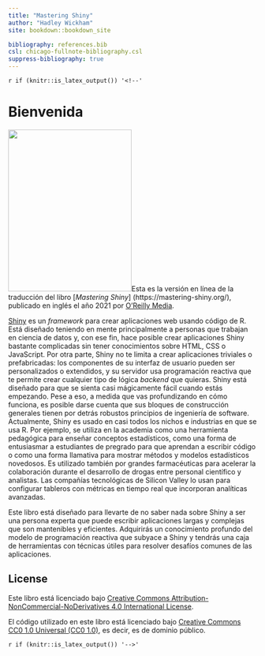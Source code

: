 ```yaml
---
title: "Mastering Shiny"
author: "Hadley Wickham"
site: bookdown::bookdown_site

bibliography: references.bib
csl: chicago-fullnote-bibliography.csl
suppress-bibliography: true
---
```


`r if (knitr::is_latex_output()) '<!--'`

# Bienvenida {.unnumbered}

<img src="cover.png" class="cover" width="250" height="328"/>Esta es la versión en línea de la traducción del libro [*Mastering Shiny*]
(https://mastering-shiny.org/), publicado en inglés el año 2021 por [O'Reilly Media](https://www.oreilly.com/).

[Shiny](https://shiny.rstudio.com/) es un _framework_ para crear aplicaciones web usando código de R. Está diseñado teniendo en mente principalmente a personas que trabajan en ciencia de datos y, con ese fin, hace posible crear aplicaciones Shiny bastante complicadas sin tener conocimientos sobre HTML, CSS o JavaScript.
Por otra parte, Shiny no te limita a crear aplicaciones triviales o prefabricadas: los componentes de su interfaz de usuario pueden ser personalizados o extendidos, y su servidor usa programación reactiva que te permite crear cualquier tipo de lógica _backend_ que quieras. 
Shiny está diseñado para que se sienta casi mágicamente fácil cuando estás empezando. Pese a eso, a medida que vas profundizando en cómo funciona, es posible darse cuenta que sus bloques de construcción generales tienen por detrás robustos principios de ingeniería de software. 
Actualmente, Shiny es usado en casi todos los nichos e industrias en que se usa R. Por ejemplo, se utiliza en la academia como una herramienta pedagógica para enseñar conceptos estadísticos, como una forma de entusiasmar a estudiantes de pregrado para que aprendan a escribir código o como una forma llamativa para mostrar métodos y modelos estadísticos novedosos. Es utilizado también por grandes farmacéuticas para acelerar la colaboración durante el desarrollo de drogas entre personal científico y analistas. Las compañías tecnológicas de Silicon Valley lo usan para configurar tableros con métricas en tiempo real que incorporan analíticas avanzadas. 

Este libro está diseñado para llevarte de no saber nada sobre Shiny a ser una persona experta que puede escribir aplicaciones largas y complejas que son mantenibles y eficientes. Adquirirás un conocimiento profundo del modelo de programación reactiva que subyace a Shiny y tendrás una caja de herramientas con técnicas útiles para resolver desafíos comunes de las aplicaciones. 


## License {.unnumbered}

Este libro está licenciado bajo [Creative Commons Attribution-NonCommercial-NoDerivatives 4.0 International License](http://creativecommons.org/licenses/by-nc-nd/4.0/).

El código utilizado en este libro está licenciado bajo [Creative Commons CC0 1.0 Universal (CC0 1.0)](https://creativecommons.org/publicdomain/zero/1.0/), es decir, es de dominio público.

`r if (knitr::is_latex_output()) '-->'`
